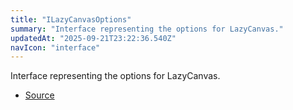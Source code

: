 ```yaml
---
title: "ILazyCanvasOptions"
summary: "Interface representing the options for LazyCanvas."
updatedAt: "2025-09-21T23:22:36.540Z"
navIcon: "interface"
---
```



Interface representing the options for LazyCanvas.

<Table data={{ headers: [{"content":"Property","key":"property","sortable":true},{"content":"Type","key":"type","sortable":true},{"content":"Value","key":"value","sortable":true},{"content":"Description","key":"description"}], rows: [["animated","[boolean](https://developer.mozilla.org/en-US/docs/Web/JavaScript/Reference/Global_Objects/Boolean)","\\-","Whether the canvas is animated."],["exportType","[AnyExport](/LazyCanvas/types/AnyExport)","\\-","The export type for the canvas (e.g., buffer, SVG, etc.)."],["flag","SvgExportFlag","\\-","The SVG export flag for encoding paths."],["height","[number](https://developer.mozilla.org/en-US/docs/Web/JavaScript/Reference/Global_Objects/Number)","\\-","The height of the canvas."],["width","[number](https://developer.mozilla.org/en-US/docs/Web/JavaScript/Reference/Global_Objects/Number)","\\-","The width of the canvas."]] }} />


- [Source](https://github.com/NMMTY/LazyCanvas/blob/ba4be40168e49b0348ae523995fc10eec8149d6c/packages/lazycanvas/src/structures/LazyCanvas.ts#L42)